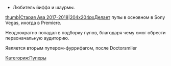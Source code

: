 * Любитель йиффа и шаурмы. 

{{Инфобокс_для_пуперов|другие_ники = Шаурма |сферы_творчества = RYTP, Furry Fandom|год_начала = 2017|имя_фамилия = Ян Артановский|дата_рождения = 2004. 16 декабря|место_проживания = Антрацит |ссылки = Канал https://www.youtube.com/channel/UCzuz6U-JY4tt_dZfS9fnMZQ?view_as=subscriber|image3 = Rovnaya.jpg}}[[Файл:Шаурма.jpg|thumb|Старая Ава 2017-2018|204x204px]]Делает пупы в основном в Sony Vegas, иногда в Premiere.

Неоднократно попадал в подборку пупов, благодаря чему смог обрести первоначальную аудиторию.

Является вторым пупером-фуррифагом, после Doctorsmiler

[[Категория:Пуперы]]
